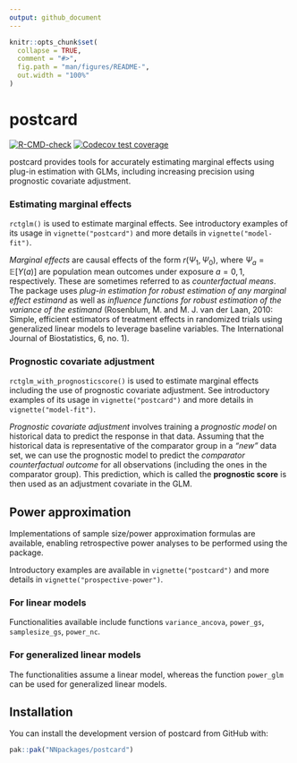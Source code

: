 ```yaml
---
output: github_document
---
```


<!-- README.md is generated from README.Rmd. Please edit that file -->

```r
knitr::opts_chunk$set(
  collapse = TRUE,
  comment = "#>",
  fig.path = "man/figures/README-",
  out.width = "100%"
)
```

# postcard

<!-- badges: start -->
[![R-CMD-check](https://github.com/NNpackages/postcard/actions/workflows/R-CMD-check.yaml/badge.svg)](https://github.com/NNpackages/postcard/actions/workflows/R-CMD-check.yaml)
[![Codecov test coverage](https://codecov.io/gh/NNpackages/postcard/graph/badge.svg)](https://app.codecov.io/gh/NNpackages/postcard)
<!-- badges: end -->

postcard provides tools for accurately estimating marginal effects using plug-in estimation with GLMs, including increasing precision using prognostic covariate adjustment.

### Estimating marginal effects

`rctglm()` is used to estimate marginal effects. See introductory examples of its usage in `vignette("postcard")` and more details in `vignette("model-fit")`.

*Marginal effects* are causal effects of the form $r(\Psi_1, \Psi_0)$, where $\Psi_a=\mathbb{E}[Y(a)]$ are population mean outcomes under exposure $a=0, 1$, respectively. These are sometimes referred to as *counterfactual means*. The package uses *plug-in estimation for robust estimation of any marginal effect estimand* as well as *influence functions for robust estimation of the variance of the estimand* (Rosenblum, M. and M. J. van der Laan, 2010: Simple, efficient estimators of treatment effects in randomized trials using generalized linear models to leverage baseline variables. The International Journal of Biostatistics, 6, no. 1).

### Prognostic covariate adjustment

`rctglm_with_prognosticscore()` is used to estimate marginal effects including the use of prognostic covariate adjustment. See introductory examples of its usage in `vignette("postcard")` and more details in `vignette("model-fit")`.

*Prognostic covariate adjustment* involves training a *prognostic model* on historical data to predict the response in that data. Assuming that the historical data is representative of the comparator group in a *"new"* data set, we can use the prognostic model to predict the *comparator counterfactual outcome* for all observations (including the ones in the comparator group). This prediction, which is called the **prognostic score** is then used as an adjustment covariate in the GLM.

## Power approximation

Implementations of sample size/power approximation formulas are available, enabling retrospective power analyses to be performed using the package. 

Introductory examples are available in `vignette("postcard")` and more details in `vignette("prospective-power")`.

### For linear models

Functionalities available include functions `variance_ancova`, `power_gs`, `samplesize_gs`, `power_nc`. 

### For generalized linear models

The functionalities assume a linear model, whereas the function `power_glm` can be used for generalized linear models.

## Installation

You can install the development version of postcard from GitHub with:

```r
pak::pak("NNpackages/postcard")
```
